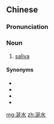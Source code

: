 ==Chinese==
{{zh-forms}}

===Pronunciation===
{{zh-pron
|m=xiánshuǐ
|c=jin4 seoi2
|cat=n
}}

===Noun===
{{zh-noun}}

# [[saliva]]

====Synonyms====
* {{zh-l|口水}}
* {{zh-l|口涎}}
* {{zh-l|唾沫}}
* {{zh-l|唾液}}

{{zh-cat|Bodily fluids}}

[[mg:涎水]]
[[zh:涎水]]
